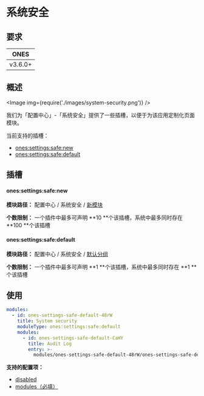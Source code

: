 # 系统安全

## 要求

|  ONES   |
| :-----: |
| v3.6.0+ |

## 概述

<Image img={require('./images/system-security.png')} />

我们为「配置中心」-「系统安全」提供了一些插槽，以便于为该应用定制化页面模块。

当前支持的插槽：

- [ones:settings:safe:new](#onessettingssafenew)
- [ones:settings:safe:default](#onessettingssafedefault)

## 插槽

#### ones:settings:safe:new

**模块路径：** 配置中心 / 系统安全 / [新模块](../index.mdx#slot-hierarchy)

**个数限制：** 一个插件中最多可声明 **10 **个该插槽，系统中最多同时存在 **100 **个该插槽

#### ones:settings:safe:default

**模块路径：** 配置中心 / 系统安全 / [默认分组](../index.mdx#slot-hierarchy)

**个数限制：** 一个插件中最多可声明 **1 **个该插槽，系统中最多同时存在 **1 **个该插槽

## 使用

```yaml
modules:
  - id: ones-settings-safe-default-48rW
    title: System security
    moduleType: ones:settings:safe:default
    modules:
      - id: ones-settings-safe-default-CaHY
        title: Audit Log
        entry: >-
          modules/ones-settings-safe-default-48rW/ones-settings-safe-default-CaHY/index.html
```

**支持的配置项：**

- [disabled](../../../../../reference/config/plugin.yaml#disabled)
- [modules（必填）](../../../../../reference/config/plugin.yaml#subModule)
